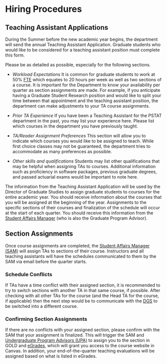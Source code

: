 # Hiring Procedures

## Teaching Assistant Applications

During the Summer before the new academic year begins, the department will send the annual Teaching Assistant Application. Graduate students who would like to be considered for a teaching assistant position must complete this form. 

Please be as detailed as possible, especially for the following sections.

+ *Workload Expectations* It is common for graduate students to work at 50\% [FTE](#Terms) which equates to 20 hours per week as well as two sections of a course. It is important for the Department to know your availability per quarter as section assignments are made. For example, if you anticipate having a Graduate Student Research position and would like to split your time between that appointment and the teaching assistant position, the department can make adjustments to your TA course assignments.

+ *Prior TA Experience* If you have been a Teaching Assistant for the PSTAT department in the past, you may list your experience here. Please list which courses in the department you have previously taught.

+ *TA/Reader Assignment Preferences* This section will allow you to indicate which courses you would like to be assigned to teach. While first choice classes may not be guaranteed, the department tries to accommodate as many preferences as possible.

+ *Other skills and qualifications* Students may list other qualifications that may be helpful when assigning TAs to courses. Additional information such as proficiency in software packages, previous graduate degrees, and passed actuarial exams would be important to note here.

The information from the Teaching Assistant Application will be used by the Director of Graduate Studies to assign graduate students to courses for the entire academic year.
You should receive information about the courses that you will be assigned at the beginning of the year. Assignments to the specific sections of their courses and finalization of the schedule will occur at the start of each quarter. You should receive this information from the [Student Affairs Manager](#Staff) (who is also the Graduate Program Advisor).


## Section Assignments

Once course assignments are completed, the [Student Affairs Manager (SAM)](#Staff) will assign TAs to sections of their course. Instructors and all teaching assistants will have the schedules communicated to them by the SAM via email before the quarter starts.

### Schedule Conflicts

If TAs have a time conflict with their assigned section, it is recommended to try to switch sections with another TA in that same course, if possible. After checking with all other TAs for the course (and the Head TA for the course, if applicable) then the next step would be to communicate with the [DGS](#AcadLead) to be switched into a different course.

### Confirming Section Assignments

If there are no conflicts with your assigned section, please confirm with the SAM that your assignment is finalized. This will trigger the SAM and [Undergraduate Program Advisors (UPA)](#Staff) to assign you to the section in GOLD and [eGrades](http://egrades.sa.ucsb.edu), which will grant you access to the course website in Canvas. In addition, your end-of-the-quarter teaching evaluations will be assigned based on what is listed in eGrades.
